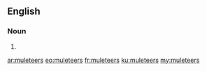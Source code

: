 ==English==

===Noun===
{{head|en}}

# {{plural of|muleteer}}

[[ar:muleteers]]
[[eo:muleteers]]
[[fr:muleteers]]
[[ku:muleteers]]
[[my:muleteers]]